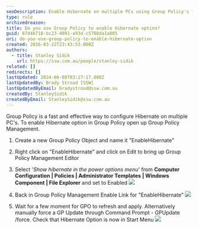 ```yaml
---
seoDescription: Enable Hibernate on multiple PCs using Group Policy's fast and effective configuration method.
type: rule
archivedreason:
title: Do you use Group Policy to enable Hibernate option?
guid: 87d4b718-bc23-4091-a93d-c5708da1a005
uri: do-you-use-group-policy-to-enable-hibernate-option
created: 2016-03-22T23:43:53.000Z
authors:
  - title: Stanley Sidik
    url: https://ssw.com.au/people/stanley-sidik
related: []
redirects: []
lastUpdated: 2024-06-08T03:27:17.000Z
lastUpdatedBy: Brady Stroud [SSW]
lastUpdatedByEmail: bradystroud@ssw.com.au
createdBy: StanleySidik
createdByEmail: StanleySidik@ssw.com.au
---
```


Group Policy is a fast and effective way to configure Hibernate on multiple PC's.
To enable Hibernate option in Group Policy open up Group Policy Management.

1. Create a new Group Policy Object and name it "EnableHibernate"

2. Right click on "EnableHibernate" and click on Edit to bring up Group Policy Management Editor

3. Select '_Show hibernate in the power options menu_' from **Computer Configuration | Policies | Administrator Templates | Windows Component | File Explorer** and set to Enabled
   ![](/uploads/rules/do-you-use-group-policy-to-enable-hibernate-option/HibernateGPO.jpg)

4. Back in Group Policy Management Enable Link for "EnableHibernate"
   ![](/uploads/rules/do-you-use-group-policy-to-enable-hibernate-option/GPOLink.jpg)

5. Wait for a few moment for GPO to refresh and apply. Alternatively manually force a GP Update through Command Prompt - GPUpdate /force. Check that Hibernate Option is now in Start Menu
   ![](/uploads/rules/do-you-use-group-policy-to-enable-hibernate-option/StartHibernateEnabled.jpg)
